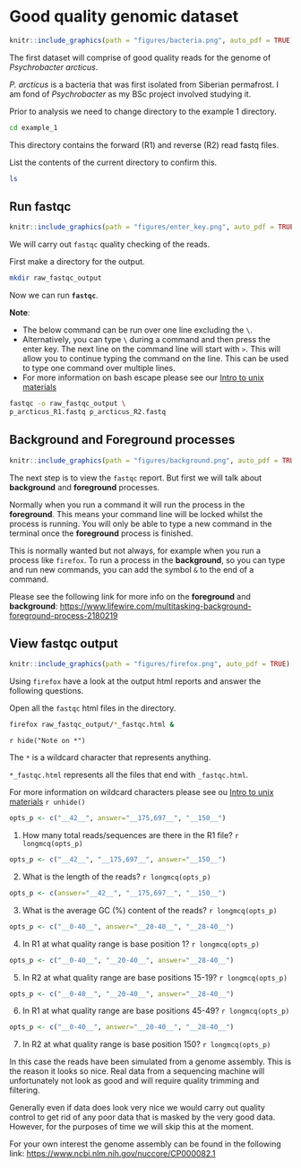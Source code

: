 # Good quality genomic dataset {#goodtutorial}
```r
knitr::include_graphics(path = "figures/bacteria.png", auto_pdf = TRUE)
```

The first dataset will comprise of good quality reads for the genome of *Psychrobacter arcticus*.

*P. arcticus* is a bacteria that was first isolated from Siberian permafrost.
I am fond of *Psychrobacter* as my BSc project involved studying it.

Prior to analysis we need to change directory to the example 1 directory.

```bash
cd example_1
```

This directory contains the forward (R1) and reverse (R2) read fastq files.

List the contents of the current directory to confirm this.

```bash
ls
```

## Run fastqc

```r
knitr::include_graphics(path = "figures/enter_key.png", auto_pdf = TRUE)
```

We will carry out `fastqc` quality checking of the reads.

First make a directory for the output.

```bash
mkdir raw_fastqc_output
```

Now we can run **`fastqc`**.

**Note**:

-   The below command can be run over one line excluding the `\`.
-   Alternatively, you can type `\` during a command and then press the enter key. The next line on the command line will start with `>`. This will allow you to continue typing the command on the line. This can be used to type one command over multiple lines.
-   For more information on bash escape please see our [Intro to unix materials](http://www.cgr.liv.ac.uk/illum/NEOFworkshops_5bfa93ca0482d69d/Intro_to_Unix/05-Tips_and_tricks.html#bash-escape)

```bash
fastqc -o raw_fastqc_output \
p_arcticus_R1.fastq p_arcticus_R2.fastq
```

## Background and Foreground processes

```r
knitr::include_graphics(path = "figures/background.png", auto_pdf = TRUE)
```

The next step is to view the `fastqc` report.
But first we will talk about **background** and **foreground** processes.

Normally when you run a command it will run the process in the **foreground**.
This means your command line will be locked whilst the process is running.
You will only be able to type a new command in the terminal once the **foreground** process is finished.

This is normally wanted but not always, for example when you run a process like `firefox`.
To run a process in the **background**, so you can type and run new commands, you can add the symbol `&` to the end of a command.

Please see the following link for more info on the **foreground** and **background**: <https://www.lifewire.com/multitasking-background-foreground-process-2180219>

## View fastqc output

```r
knitr::include_graphics(path = "figures/firefox.png", auto_pdf = TRUE)
```

Using `firefox` have a look at the output html reports and answer the following questions.

Open all the `fastqc` html files in the directory.

```bash
firefox raw_fastqc_output/*_fastqc.html &
```

`r hide("Note on *")` 

The `*` is a wildcard character that represents anything.

`*_fastqc.html` represents all the files that end with `_fastqc.html`.

For more information on wildcard characters please see ou [Intro to unix materials](http://www.cgr.liv.ac.uk/illum/NEOFworkshops_5bfa93ca0482d69d/Intro_to_Unix/12-Advanced_linux_practice.html#wildcard-characters)
`r unhide()`

```r
opts_p <- c("__42__", answer="__175,697__", "__150__")
```
1.  How many total reads/sequences are there in the R1 file? `r longmcq(opts_p)`

```r
opts_p <- c("__42__", "__175,697__", answer="__150__")
```
2.  What is the length of the reads? `r longmcq(opts_p)`

```r
opts_p <- c(answer="__42__", "__175,697__", "__150__")
```
3.  What is the average GC (%) content of the reads? `r longmcq(opts_p)`

```r
opts_p <- c("__0-40__", answer="__20-40__", "__28-40__")
```
4. In R1 at what quality range is base position 1?  `r longmcq(opts_p)`

```r
opts_p <- c("__0-40__", "__20-40__", answer="__28-40__")
```
5. In R2 at what quality range are base positions 15-19? `r longmcq(opts_p)`

```r
opts_p <- c("__0-40__", "__20-40__", answer="__28-40__")
```
6. In R1 at what quality range are base positions 45-49?  `r longmcq(opts_p)`

```r
opts_p <- c("__0-40__", answer="__20-40__", "__28-40__")
```
7. In R2 at what quality range is base position 150?  `r longmcq(opts_p)`

In this case the reads have been simulated from a genome assembly.
This is the reason it looks so nice.
Real data from a sequencing machine will unfortunately not look as good and will require quality trimming and filtering.

Generally even if data does look very nice we would carry out quality control to get rid of any poor data that is masked by the very good data.
However, for the purposes of time we will skip this at the moment.

For your own interest the genome assembly can be found in the following link: <https://www.ncbi.nlm.nih.gov/nuccore/CP000082.1>